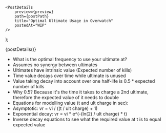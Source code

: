 

    <PostDetails
        preview={preview}
        path={postPath}
        title="Optimal Ultimate Usage in Overwatch"
        postedAt="WIP"
    />
);

<Fragment>{postDetails()}</Fragment>

- What is the optimal frequency to use your ultimate at?
- Assumes no synergy between ultimates
- Ultimates have intrinsic value (Expected number of kills)
- Time value decays over time while ultimate is unused
- Value taking decay into account over one half-life is 0.5 * expected number of kills
- Why 0.5? Because it's the time it takes to charge a 2nd ultimate,
therefore the expected value of it needs to double
- Equations for modelling value (t and ult charge in sec):
- Asymptotic: vr = vi / ((t / ult charge) + 1)
- Exponential decay: vr = vi * e^(-(ln(2) / ult charge) * t)
- Inverse decay equations to see what the required value at t is to equal expected value
